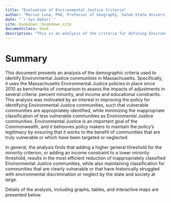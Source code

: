 ```yaml
--- 
title: "Evaluation of Environmental Justice Criteria"
author: "Marcos Luna, PhD, Professor of Geography, Salem State University"
date: "`r Sys.Date()`"
site: bookdown::bookdown_site
documentclass: book
description: "This is an analysis of the criteria for defining Environmental Justice communities in Massachusetts."
---
```


# Summary {-}

This document presents an analysis of the demographic criteria used to identify Environmental Justice communities in Massachusetts. Specifically, it uses the Massachusetts Environmental Justice policies in place since 2010 as benchmarks of comparison to assess the impacts of adjustments in several  criteria: percent minority, and income and educational constraints. This analysis was motivated by an interest in improving the policy for identifying Environmental Justice communities, such that vulnerable communities are appropriately identified, while minimizing the inappropriate classification of less vulnerable communities as Environmental Justice communities. Environmental Justice is an important goal of the Commonwealth, and it behooves policy makers to maintain the policy's legitimacy by ensuring that it works to the benefit of communities that are truly vulnerable or which have been targeted or neglected. 

In general, the analysis finds that adding a higher general threshold for the minority criterion, or adding an income constraint to a lower minority threshold, results in the most efficient reduction of inappropriately classified Environmental Justice communities, while also maintaining classification for communities that are clearly vulnerable or that have historically struggled with environmental discrimination or neglect by the state and society at large. 

Details of the analysis, including graphs, tables, and interactive maps are presented below.